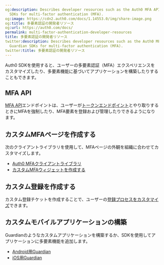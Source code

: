 ```yaml
---
og:description: Describes developer resources such as the Auth0 MFA API and the Guardian
  SDKs for multi-factor authentication (MFA).
og:image: https://cdn2.auth0.com/docs/1.14553.0/img/share-image.png
og:title: 多要素認証の開発者リソース
og:url: https://auth0.com/docs/
permalink: multi-factor-authentication-developer-resources
title: 多要素認証の開発者リソース
twitter:description: Describes developer resources such as the Auth0 MFA API and the
  Guardian SDKs for multi-factor authentication (MFA).
twitter:title: 多要素認証の開発者リソース
---
```


Auth0 SDKを使用すると、ユーザーの多要素認証（MFA）エクスペリエンスをカスタマイズしたり、多要素機能に基づいてアプリケーションを構築したりすることもできます。

## MFA API

[MFA API](/mfa/mfa-developer-resources/mfa-api)エンドポイントは、ユーザーが[トークンエンドポイント](https://auth0.com/docs/api/authentication#get-token)とやり取りするときにMFAを強制したり、MFA要素を登録および管理したりできるようになります。

## カスタムMFAページを作成する

次のクライアントライブラリを使用して、MFAページの外観を組織に合わせてカスタマイズします。

* [Auth0 MFAクライアントライブラリ](https://github.com/auth0/auth0-guardian.js)
* [カスタムMFAウィジェットを作成する](https://github.com/auth0/auth0-guardian.js/tree/master/example)

## カスタム登録を作成する

カスタム登録チケットを作成することで、ユーザーの[登録プロセスをカスタマイズ](/mfa/auth0-guardian/create-custom-enrollment-tickets)できます。

## カスタムモバイルアプリケーションの構築

Guardianのようなカスタムアプリケーションを構築するか、SDKを使用してアプリケーションに多要素機能を追加します。

* [Android用Guardian](/mfa/auth0-guardian/guardian-for-android-sdk)
* [iOS用Guardian](/mfa/auth0-guardian/guardian-for-ios-sdk)